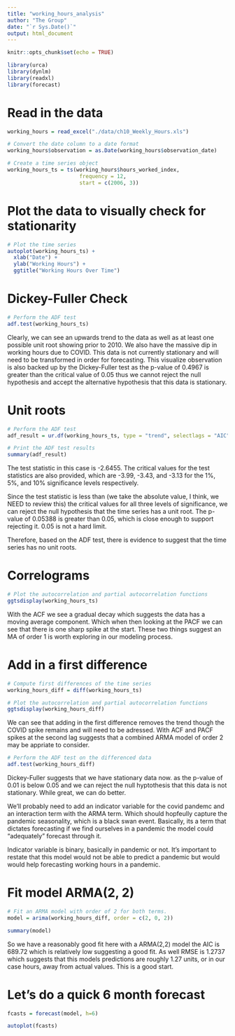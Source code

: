 ```yaml
---
title: "working_hours_analysis"
author: "The Group"
date: "`r Sys.Date()`"
output: html_document
---
```


```r
knitr::opts_chunk$set(echo = TRUE)

library(urca)
library(dynlm)
library(readxl)
library(forecast)
```

# Read in the data
```r
working_hours = read_excel("./data/ch10_Weekly_Hours.xls")

# Convert the date column to a date format
working_hours$observation = as.Date(working_hours$observation_date)

# Create a time series object
working_hours_ts = ts(working_hours$hours_worked_index, 
                       frequency = 12, 
                       start = c(2006, 3))
```

# Plot the data to visually check for stationarity
```r
# Plot the time series
autoplot(working_hours_ts) + 
  xlab("Date") + 
  ylab("Working Hours") +
  ggtitle("Working Hours Over Time")
```

# Dickey-Fuller Check
```r
# Perform the ADF test
adf.test(working_hours_ts)
```
Clearly, we can see an upwards trend to the data as well as at least one possible unit root showing prior to 2010. We also have the massive dip in working hours due to COVID. This data is not currently stationary and will need to be transformed in order for forecasting. This visualize observation is also backed up by the Dickey-Fuller test as the p-value of 0.4967 is greater than the critical value of 0.05 thus we cannot reject the null hypothesis and accept the alternative hypothesis that this data is stationary.

# Unit roots
```r
# Perform the ADF test
adf_result = ur.df(working_hours_ts, type = "trend", selectlags = "AIC")

# Print the ADF test results
summary(adf_result)
```
The test statistic in this case is -2.6455. The critical values for the test statistics are also provided, which are -3.99, -3.43, and -3.13 for the 1%, 5%, and 10% significance levels respectively.

Since the test statistic is less than (we take the absolute value, I think, we NEED to review this) the critical values for all three levels of significance, we can reject the null hypothesis that the time series has a unit root. The p-value of 0.05388 is greater than 0.05, which is close enough to support rejecting it. 0.05 is not a hard limit.

Therefore, based on the ADF test, there is evidence to suggest that the time series has no unit roots.

# Correlograms
```r
# Plot the autocorrelation and partial autocorrelation functions
ggtsdisplay(working_hours_ts)
```
With the ACF we see a gradual decay which suggests the data has a moving average component. Which when then looking at the PACF we can see that there is one sharp spike at the start. These two things suggest an MA of order 1 is worth exploring in our modeling process.

# Add in a first difference
```r
# Compute first differences of the time series
working_hours_diff = diff(working_hours_ts)

# Plot the autocorrelation and partial autocorrelation functions
ggtsdisplay(working_hours_diff)
```
We can see that adding in the first difference removes the trend though the COVID spike remains and will need to be adressed. With ACF and PACF spikes at the second lag suggests that a combined ARMA model of order 2 may be appriate to consider.

```r
# Perform the ADF test on the differenced data
adf.test(working_hours_diff)
```
Dickey-Fuller suggests that we have stationary data now. as the p-value of 0.01 is below 0.05 and we can reject the null hyptothesis that this data is not stationary. While great, we can do better. 

We'll probably need to add an indicator variable for the covid pandemc and an interaction term with the ARMA term. Which should hopfeully capture the pandemic seasonality, which is a black swan event. Basically, its a term that dictates forecasting if we find ourselves in a pandemic the model could "adequately" forecast through it. 

Indicator variable is binary, basically in pandemic or not. It's important to restate that this model would not be able to predict a pandemic but would would help forecasting working hours in a pandemic.

# Fit model ARMA(2, 2)
```r
# Fit an ARMA model with order of 2 for both terms.
model = arima(working_hours_diff, order = c(2, 0, 2))

summary(model)
```
So we have a reasonably good fit here with a ARMA(2,2) model the AIC is 689.72 which is relatively low suggesting a good fit. As well RMSE is 1.2737 which suggests that this models predictions are roughly 1.27 units, or in our case hours, away from actual values. This is a good start.

# Let's do a quick 6 month forecast
```r
fcasts = forecast(model, h=6)

autoplot(fcasts)
```


